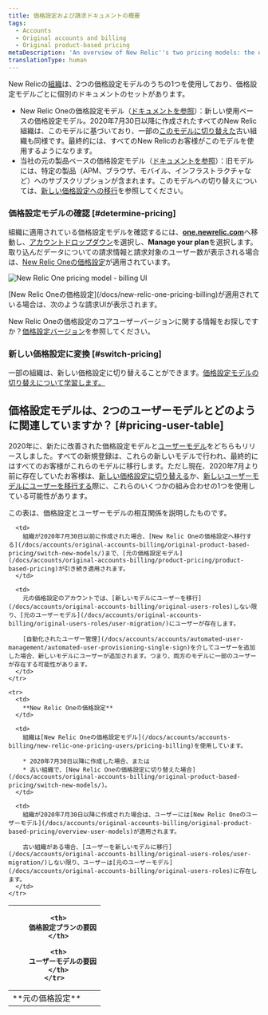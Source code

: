 ```yaml
---
title: 価格設定および請求ドキュメントの概要
tags:
  - Accounts
  - Original accounts and billing
  - Original product-based pricing
metaDescription: 'An overview of New Relic''s two pricing models: the original model and the New Relic One model.'
translationType: human
---
```



New Relicの[組織](/docs/accounts/accounts-billing/new-relic-one-pricing-users/new-relic-account-structure)は、2つの価格設定モデルのうちの1つを使用しており、価格設定モデルごとに個別のドキュメントのセットがあります。

* New Relic Oneの価格設定モデル（[ドキュメントを参照](/docs/new-relic-one-pricing-billing)）：新しい使用ベースの価格設定モデル。2020年7月30日以降に作成されたすべてのNew Relic組織は、このモデルに基づいており、一部の[このモデルに切り替えた](/docs/accounts/original-accounts-billing/original-product-based-pricing/switch-new-models/)古い組織も同様です。最終的には、すべてのNew Relicのお客様がこのモデルを使用するようになります。
* 当社の元の製品ベースの価格設定モデル（[ドキュメントを参照](/docs/accounts/original-accounts-billing/product-pricing/product-based-pricing)）：旧モデルには、特定の製品（APM、ブラウザ、モバイル、インフラストラクチャなど）へのサブスクリプションが含まれます。このモデルへの切り替えについては、[新しい価格設定への移行](/docs/accounts/original-accounts-billing/original-product-based-pricing/switch-new-models)を参照してください。

### 価格設定モデルの確認 [#determine-pricing]

組織に適用されている価格設定モデルを確認するには、[**one.newrelic.com**](http://one.newrelic.com)へ移動し、[アカウントドロップダウン](/docs/using-new-relic/welcome-new-relic/get-started/glossary#account-dropdown)を選択し、**Manage your plan**を選択します。取り込んだデータについての請求情報と請求対象のユーザー数が表示される場合は、[New Relic Oneの価格設定](/docs/accounts/accounts-billing/new-relic-one-pricing-billing/new-relic-one-pricing-billing)が適用されています。

<img
  title="new-relic-one-pricing-plan-billing-ui.png"
  alt="New Relic One pricing model - billing UI"
  src={newRelicOnePricingPlanBillingUi}
/>

<figcaption>
  [New Relic Oneの価格設定](/docs/new-relic-one-pricing-billing)が適用されている場合は、次のような請求UIが表示されます。
</figcaption>

New Relic Oneの価格設定のコアユーザーバージョンに関する情報をお探しですか？[価格設定バージョン](/docs/accounts/accounts-billing/new-relic-one-pricing-billing/user-count-billing#pricing-versions)を参照してください。

### 新しい価格設定に変換 [#switch-pricing]

一部の組織は、新しい価格設定に切り替えることができます。[価格設定モデルの切り替えについて学習します。](/docs/accounts/original-accounts-billing/original-product-based-pricing/switch-new-models)

## 価格設定モデルは、2つのユーザーモデルとどのように関連していますか？ [#pricing-user-table]

2020年に、新たに改善された価格設定モデルと[ユーザーモデル](/docs/accounts/original-accounts-billing/original-product-based-pricing/overview-user-models)をどちらもリリースしました。すべての新規登録は、これらの新しいモデルで行われ、最終的にはすべてのお客様がこれらのモデルに移行します。ただし現在、2020年7月より前に存在していたお客様は、[新しい価格設定に切り替える](/docs/accounts/original-accounts-billing/original-product-based-pricing/switch-new-models/)か、[新しいユーザーモデルにユーザーを移行する](/docs/accounts/original-accounts-billing/original-users-roles/user-migration/)際に、これらのいくつかの組み合わせの1つを使用している可能性があります。

この表は、価格設定とユーザーモデルの相互関係を説明したものです。

<table>
  <thead>
    <tr>
      <th style={{ width: "150px" }}/>

      <th>
        価格設定プランの要因
      </th>

      <th>
        ユーザーモデルの要因
      </th>
    </tr>
  </thead>

  <tbody>
    <tr>
      <td>
        **元の価格設定**
      </td>

      <td>
        組織が2020年7月30日以前に作成された場合、[New Relic Oneの価格設定へ移行する](/docs/accounts/original-accounts-billing/original-product-based-pricing/switch-new-models/)まで、[元の価格設定モデル](/docs/accounts/original-accounts-billing/product-pricing/product-based-pricing)が引き続き適用されます。
      </td>

      <td>
        元の価格設定のアカウントでは、[新しいモデルにユーザーを移行](/docs/accounts/original-accounts-billing/original-users-roles)しない限り、[元のユーザーモデル](/docs/accounts/original-accounts-billing/original-users-roles/user-migration/)にユーザーが存在します。

        [自動化されたユーザー管理](/docs/accounts/accounts/automated-user-management/automated-user-provisioning-single-sign)を介してユーザーを追加した場合、新しいモデルにユーザーが追加されます。つまり、両方のモデルに一部のユーザーが存在する可能性があります。
      </td>
    </tr>

    <tr>
      <td>
        **New Relic Oneの価格設定**
      </td>

      <td>
        組織は[New Relic Oneの価格設定モデル](/docs/accounts/accounts-billing/new-relic-one-pricing-users/pricing-billing)を使用しています。

        * 2020年7月30日以降に作成した場合、または
        * 古い組織で、[New Relic Oneの価格設定に切り替えた場合](/docs/accounts/original-accounts-billing/original-product-based-pricing/switch-new-models/)。
      </td>

      <td>
        組織が2020年7月30日以降に作成された場合は、ユーザーには[New Relic Oneのユーザーモデル](/docs/accounts/original-accounts-billing/original-product-based-pricing/overview-user-models)が適用されます。

        古い組織がある場合、[ユーザーを新しいモデルに移行](/docs/accounts/original-accounts-billing/original-users-roles/user-migration/)しない限り、ユーザーは[元のユーザーモデル](/docs/accounts/original-accounts-billing/original-users-roles)に存在します。
      </td>
    </tr>
  </tbody>
</table>